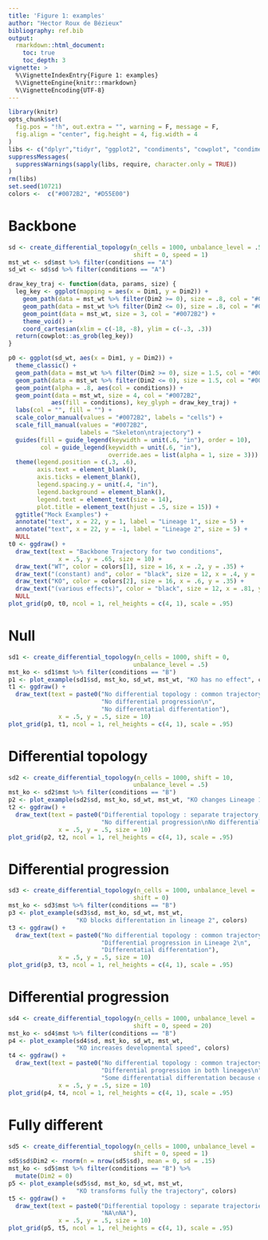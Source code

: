 ```yaml
---
title: 'Figure 1: examples'
author: "Hector Roux de Bézieux"
bibliography: ref.bib
output: 
  rmarkdown::html_document:
    toc: true
    toc_depth: 3
vignette: >
  %\VignetteIndexEntry{Figure 1: examples}
  %\VignetteEngine{knitr::rmarkdown}
  %\VignetteEncoding{UTF-8}
---
```


```r
library(knitr)
opts_chunk$set(
  fig.pos = "!h", out.extra = "", warning = F, message = F, 
  fig.align = "center", fig.height = 4, fig.width = 4
)
libs <- c("dplyr","tidyr", "ggplot2", "condiments", "cowplot", "condimentsPaper")
suppressMessages(
  suppressWarnings(sapply(libs, require, character.only = TRUE))
)
rm(libs)
set.seed(10721)
colors <-  c("#0072B2", "#D55E00")
```

# Backbone

```r
sd <- create_differential_topology(n_cells = 1000, unbalance_level = .5,
                                   shift = 0, speed = 1)
mst_wt <- sd$mst %>% filter(conditions == "A") 
sd_wt <- sd$sd %>% filter(conditions == "A")
```

```r
draw_key_traj <- function(data, params, size) {
  leg_key <- ggplot(mapping = aes(x = Dim1, y = Dim2)) +
    geom_path(data = mst_wt %>% filter(Dim2 >= 0), size = .8, col = "#0072B2") +
    geom_path(data = mst_wt %>% filter(Dim2 <= 0), size = .8, col = "#0072B2") +
    geom_point(data = mst_wt, size = 3, col = "#0072B2") +
    theme_void() +
    coord_cartesian(xlim = c(-18, -8), ylim = c(-.3, .3))
  return(cowplot::as_grob(leg_key))
}
```

```r
p0 <- ggplot(sd_wt, aes(x = Dim1, y = Dim2)) +
  theme_classic() +
  geom_path(data = mst_wt %>% filter(Dim2 >= 0), size = 1.5, col = "#0072B2") +
  geom_path(data = mst_wt %>% filter(Dim2 <= 0), size = 1.5, col = "#0072B2") +
  geom_point(alpha = .8, aes(col = conditions)) +
  geom_point(data = mst_wt, size = 4, col = "#0072B2",
            aes(fill = conditions), key_glyph = draw_key_traj) +
  labs(col = "", fill = "") +
  scale_color_manual(values = "#0072B2", labels = "cells") + 
  scale_fill_manual(values = "#0072B2",
                    labels = "Skeleton\ntrajectory") +
  guides(fill = guide_legend(keywidth = unit(.6, "in"), order = 10),
         col = guide_legend(keywidth = unit(.6, "in"),
                            override.aes = list(alpha = 1, size = 3))) +
  theme(legend.position = c(.3, .6),
        axis.text = element_blank(),
        axis.ticks = element_blank(),
        legend.spacing.y = unit(.4, "in"),
        legend.background = element_blank(),
        legend.text = element_text(size = 14),
        plot.title = element_text(hjust = .5, size = 15)) +
  ggtitle("Mock Examples") +
  annotate("text", x = 22, y = 1, label = "Lineage 1", size = 5) +
  annotate("text", x = 22, y = -1, label = "Lineage 2", size = 5) +
  NULL
t0 <- ggdraw() +
  draw_text(text = "Backbone Trajectory for two conditions",
              x = .5, y = .65, size = 10) +
  draw_text("WT", color = colors[1], size = 16, x = .2, y = .35) +
  draw_text("(constant) and", color = "black", size = 12, x = .4, y = .35) +
  draw_text("KO", color = colors[2], size = 16, x = .6, y = .35) +
  draw_text("(various effects)", color = "black", size = 12, x = .81, y = .35) +
  NULL
plot_grid(p0, t0, ncol = 1, rel_heights = c(4, 1), scale = .95)
```

# Null

```r
sd1 <- create_differential_topology(n_cells = 1000, shift = 0,
                                   unbalance_level = .5)
mst_ko <- sd1$mst %>% filter(conditions == "B")
p1 <- plot_example(sd1$sd, mst_ko, sd_wt, mst_wt, "KO has no effect", colors)
t1 <- ggdraw() +
  draw_text(text = paste0("No differential topology : common trajectory\n",
                          "No differential progression\n", 
                          "No differentatial differentation"), 
              x = .5, y = .5, size = 10)
plot_grid(p1, t1, ncol = 1, rel_heights = c(4, 1), scale = .95)
```

# Differential topology

```r
sd2 <- create_differential_topology(n_cells = 1000, shift = 10,
                                   unbalance_level = .5)
mst_ko <- sd2$mst %>% filter(conditions == "B")
p2 <- plot_example(sd2$sd, mst_ko, sd_wt, mst_wt, "KO changes Lineage 1", colors)
t2 <- ggdraw() +
  draw_text(text = paste0("Differential topology : separate trajectory, common skeleton\n",
                          "No differential progression\nNo differential differentation"), 
              x = .5, y = .5, size = 10)
plot_grid(p2, t2, ncol = 1, rel_heights = c(4, 1), scale = .95)
```

# Differential progression

```r
sd3 <- create_differential_topology(n_cells = 1000, unbalance_level = .9,
                                   shift = 0)
mst_ko <- sd3$mst %>% filter(conditions == "B")
p3 <- plot_example(sd3$sd, mst_ko, sd_wt, mst_wt,
                   "KO blocks differentation in lineage 2", colors)
t3 <- ggdraw() +
  draw_text(text = paste0("No differential topology : common trajectory\n",
                          "Differential progression in Lineage 2\n",
                          "Differentatial differentation"), 
              x = .5, y = .5, size = 10)
plot_grid(p3, t3, ncol = 1, rel_heights = c(4, 1), scale = .95)
```

# Differential progression

```r
sd4 <- create_differential_topology(n_cells = 1000, unbalance_level = .5,
                                   shift = 0, speed = 20)
mst_ko <- sd4$mst %>% filter(conditions == "B")
p4 <- plot_example(sd4$sd, mst_ko, sd_wt, mst_wt,
                   "KO increases developmental speed", colors)
t4 <- ggdraw() +
  draw_text(text = paste0("No differential topology : common trajectory\n",
                          "Differential progression in both lineages\n",
                          "Some differentatial differentation because of speed-up"), 
              x = .5, y = .5, size = 10)
plot_grid(p4, t4, ncol = 1, rel_heights = c(4, 1), scale = .95)
```

# Fully different

```r
sd5 <- create_differential_topology(n_cells = 1000, unbalance_level = .5,
                                   shift = 0, speed = 1)
sd5$sd$Dim2 <- rnorm(n = nrow(sd5$sd), mean = 0, sd = .15)
mst_ko <- sd5$mst %>% filter(conditions == "B") %>%
  mutate(Dim2 = 0)
p5 <- plot_example(sd5$sd, mst_ko, sd_wt, mst_wt,
                   "KO transforms fully the trajectory", colors)
t5 <- ggdraw() +
  draw_text(text = paste0("Differential topology : separate trajectories, imposible to reconcile\n",
                          "NA\nNA"), 
              x = .5, y = .5, size = 10)
plot_grid(p5, t5, ncol = 1, rel_heights = c(4, 1), scale = .95)
```
